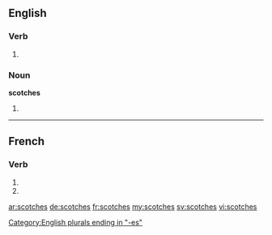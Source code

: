 {{also|scotchés}}
==English==

===Verb===
{{head|en}}

# {{en-third-person singular of|scotch}}

===Noun===
'''scotches'''

# {{plural of|scotch}}

[[Category:English plurals ending in "-es"]]

----

==French==

===Verb===
{{fr-verb-form}}

# {{conjugation of|scotcher||2|s|pres|ind|lang=fr}}
# {{conjugation of|scotcher||2|s|pres|sub|lang=fr}}

[[ar:scotches]]
[[de:scotches]]
[[fr:scotches]]
[[my:scotches]]
[[sv:scotches]]
[[vi:scotches]]
